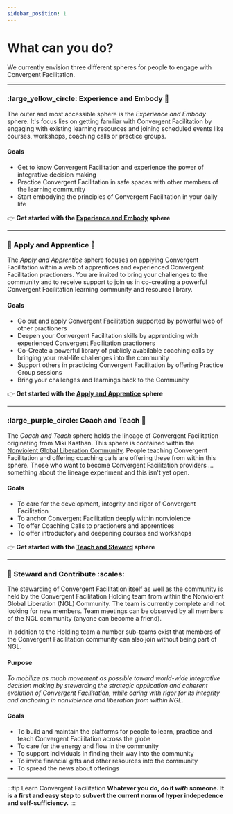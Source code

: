 ```yaml
---
sidebar_position: 1
---
```


# What can you do?

We currently envision three different spheres for people to engage with Convergent Facilitation.

---- 

### :large_yellow_circle: Experience and Embody :deciduous_tree:

The outer and most accessible sphere is the *Experience and Embody* sphere. It's focus lies on getting familiar with Convergent Facilitation by engaging with existing learning resources and joining scheduled events like courses, workshops, coaching calls or practice groups.

#### Goals
- Get to know Convergent Facilitation and experience the power of integrative decision making 
- Practice Convergent Facilitation in safe spaces with other members of the learning community
- Start embodying the principles of Convergent Facilitation in your daily life

:point_right:  **Get started with the [Experience and Embody](/engage/experience-and-embody/intro) sphere**

----

### :red_circle: Apply and Apprentice :herb:

The _Apply and Apprentice_ sphere focuses on applying Convergent Facilitation within a web of apprentices and experienced Convergent Facilitation practioners. You are invited to bring your challenges to the community and to receive support to join us in co-creating a powerful Convergent Facilitation learning community and resource library.

#### Goals
- Go out and apply Convergent Facilitation supported by powerful web of other practioners
- Deepen your Convergent Facilitation skills by apprenticing with experienced Convergent Facilitation practioners
- Co-Create a powerful library of publicly avabilable coaching calls by bringing your real-life challenges into the community
- Support others in practicing Convergent Facilitation by offering Practice Group sessions
- Bring your challenges and learnings back to the Community

:point_right:  **Get started with the [Apply and Apprentice](/engage/apply-and-apprentice/intro) sphere**


----

### :large_purple_circle: Coach and Teach :seedling: 

The _Coach and Teach_ sphere holds the lineage of Convergent Facilitation originating from Miki Kasthan. This sphere is contained within the [Nonviolent Global Liberation Community](https://nglcommunity.org). People teaching Convergent Facilitation and offering coaching calls are offering these from within this sphere. Those who want to become Convergent Facilitation providers ... something about the lineage experiment and this isn't yet open. 


#### Goals
- To care for the development, integrity and rigor of Convergent Facilitation 
- To anchor Convergent Facilitation deeply within nonviolence
- To offer Coaching Calls to practioners and apprentices
- To offer introductory and deepening courses and workshops

:point_right:  **Get started with the [Teach and Steward](/engage/teach-and-steward/intro) sphere**

----

### :large_blue_diamond: Steward and Contribute :scales:

The stewarding of Convergent Facilitation itself as well as the community is held by the Convergent Facilitation Holding team from within the Nonviolent Global Liberation (NGL) Community. The team is currently complete and not looking for new members. Team meetings can be observed by all members of the NGL community (anyone can become a friend). 

In addition to the Holding team a number sub-teams exist that members of the Convergent Facilitation community can also join without being part of NGL. 

#### Purpose

*To mobilize as much movement as possible toward world-wide integrative decision making by stewarding the strategic application and coherent evolution of Convergent Facilitation, while caring with rigor for its integrity and anchoring in nonviolence and liberation from within NGL.*

#### Goals
- To build and maintain the platforms for people to learn, practice and teach Convergent Facilitation across the globe
- To care for the energy and flow in the community
- To support individuals in finding their way into the community
- To invite financial gifts and other resources into the community
- To spread the news about offerings

----


:::tip Learn Convergent Facilitation
**Whatever you do, do it _with_ someone. It is a first and easy step to subvert the current norm of hyper indepedence and self-sufficiency.**
:::
